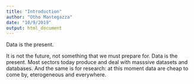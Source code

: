```yaml
---
title: "Introduction"
author: "Otho Mantegazza"
date: "10/9/2019"
output: html_document
---
```


Data is the present.

It is not the future, not something that we must prepare for. Data is the present. Most sectors today produce and deal with masssive datasets and databases. And the same is for research: at this moment data are cheap to come by, eterogeneous and everywhere.


